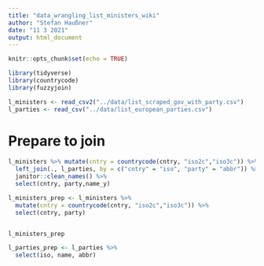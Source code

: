 ```yaml
---
title: "data_wrangling_list_ministers_wiki"
author: "Stefan Haußner"
date: "11 3 2021"
output: html_document
---
```


```r
knitr::opts_chunk$set(echo = TRUE)
```

```r
library(tidyverse)
library(countrycode)
library(fuzzyjoin)
```

```r
l_ministers <- read_csv2("../data/list_scraped_gov_with_party.csv")
l_parties <- read_csv("../data/list_european_parties.csv")
```

# Prepare to join

```r
l_ministers %>% mutate(cntry = countrycode(cntry, "iso2c","iso3c")) %>% 
  left_join(., l_parties, by = c("cntry" = "iso", "party" = "abbr")) %>% 
  janitor::clean_names() %>% 
  select(cntry, party,name_y)

l_ministers_prep <- l_ministers %>% 
  mutate(cntry = countrycode(cntry, "iso2c","iso3c")) %>% 
  select(cntry, party)


l_ministers_prep

l_parties_prep <- l_parties %>% 
  select(iso, name, abbr)

```


